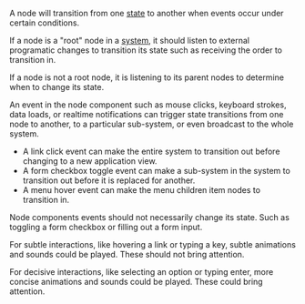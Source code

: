 A node will transition from one [state](./states) to another when events
occur under certain conditions.

If a node is a "root" node in a [system](./systems), it should listen
to external programatic changes to transition its state such as receiving the order
to transition in.

If a node is not a root node, it is listening to its parent nodes to determine
when to change its state.

An event in the node component such as mouse clicks, keyboard strokes, data loads,
or realtime notifications can trigger state transitions from one node to another,
to a particular sub-system, or even broadcast to the whole system.

- A link click event can make the entire system to transition out before changing
to a new application view.
- A form checkbox toggle event can make a sub-system in the system to transition
out before it is replaced for another.
- A menu hover event can make the menu children item nodes to transition in.

Node components events should not necessarily change its state. Such as toggling
a form checkbox or filling out a form input.

For subtle interactions, like hovering a link or typing a key, subtle animations
and sounds could be played. These should not bring attention.

For decisive interactions, like selecting an option or typing enter, more concise
animations and sounds could be played. These could bring attention.
